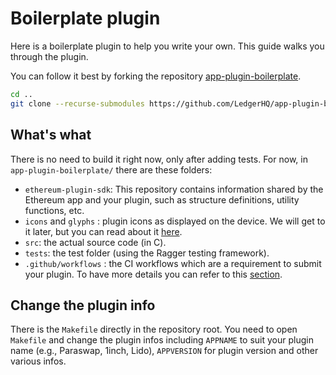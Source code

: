 
# Boilerplate plugin

Here is a boilerplate plugin to help you write your own. This guide walks you through the plugin.

You can follow it best by forking the repository [app-plugin-boilerplate](https://github.com/LedgerHQ/app-plugin-boilerplate).

```sh
cd ..
git clone --recurse-submodules https://github.com/LedgerHQ/app-plugin-boilerplate
```

## What's what

There is no need to build it right now, only after adding tests. For now, in `app-plugin-boilerplate/` there are these folders:
- `ethereum-plugin-sdk`: This repository contains information shared by the Ethereum app and your plugin, such as structure definitions, utility functions, etc.
- `icons` and `glyphs` : plugin icons as displayed on the device. We will get to it later, but you can read about it [here](https://developers.ledger.com/docs/embedded-app/icons/#device-icon).
- `src`: the actual source code (in C).
- `tests`: the test folder (using the Ragger testing framework).
- `.github/workflows` : the CI workflows which are a requirement to submit your plugin. To have more details you can refer to this [section](https://developers.ledger.com/docs/embedded-app/framework/#ci).

## Change the plugin info

There is the `Makefile` directly in the repository root. You need to open `Makefile` and change the plugin infos including `APPNAME` to suit your plugin name (e.g., Paraswap, 1inch, Lido), `APPVERSION` for plugin version and other various infos.